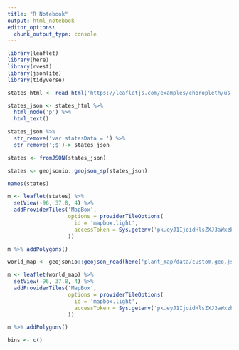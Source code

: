 ```yaml
---
title: "R Notebook"
output: html_notebook
editor_options: 
  chunk_output_type: console
---
```


```r
library(leaflet)
library(here)
library(rvest)
library(jsonlite)
library(tidyverse)
```

```r
states_html <- read_html('https://leafletjs.com/examples/choropleth/us-states.js')
```

```r
states_json <- states_html %>% 
  html_node('p') %>% 
  html_text()

states_json %>% 
  str_remove('var statesData = ') %>% 
  str_remove(';$')-> states_json

states <- fromJSON(states_json)
```

```r
states <- geojsonio::geojson_sp(states_json)
```

```r
names(states)
```

```r
m <- leaflet(states) %>% 
  setView(-96, 37.8, 4) %>% 
  addProviderTiles('MapBox',
                   options = providerTileOptions(
                     id = 'mapbox.light',
                     accessToken = Sys.getenv('pk.eyJ1IjoidHlsZXJ3aWxzb24tZGF0YXNjaWVuY2UiLCJhIjoiY2tlaGg2ZTQ4MG92YzJwbW5rcmJia3BxcCJ9.vTAB8xZ2tXavaj2yNLcxWQ')
                   ))

m %>% addPolygons()
```


```r
world_map <- geojsonio::geojson_read(here('plant_map/data/custom.geo.json'), what = 'sp')
```

```r
m <- leaflet(world_map) %>% 
  setView(-96, 37.8, 4) %>% 
  addProviderTiles('MapBox',
                   options = providerTileOptions(
                     id = 'mapbox.light',
                     accessToken = Sys.getenv('pk.eyJ1IjoidHlsZXJ3aWxzb24tZGF0YXNjaWVuY2UiLCJhIjoiY2tlaGg2ZTQ4MG92YzJwbW5rcmJia3BxcCJ9.vTAB8xZ2tXavaj2yNLcxWQ')
                   ))

m %>% addPolygons()
```

```r
bins <- c()
```


